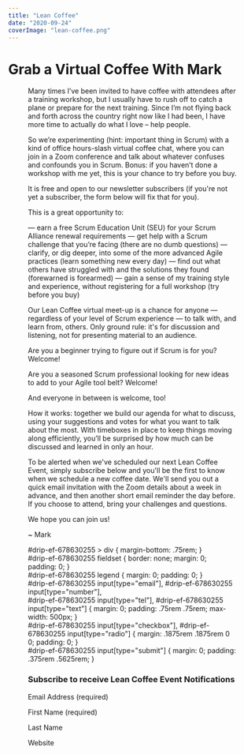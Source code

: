 ```yaml
---
title: "Lean Coffee"
date: "2020-09-24"
coverImage: "lean-coffee.png"
---
```




# Grab a Virtual Coffee With Mark

<Figure
  src={LeanCoffee}
  alt="Lean Coffee with Mark Levison"
  caption="Lean Coffee with Mark Levison"
/>


Many times I’ve been invited to have coffee with attendees after a training workshop, but I usually have to rush off to catch a plane or prepare for the next training. Since I’m not flying back and forth across the country right now like I had been, I have more time to actually do what I love – help people.

So we’re experimenting (hint: important thing in Scrum) with a kind of office hours-slash virtual coffee chat, where you can join in a Zoom conference and talk about whatever confuses and confounds you in Scrum. Bonus: if you haven’t done a workshop with me yet, this is your chance to try before you buy.

It is free and open to our newsletter subscribers (if you're not yet a subscriber, the form below will fix that for you).

This is a great opportunity to:

— earn a free Scrum Education Unit (SEU) for your Scrum Alliance renewal requirements — get help with a Scrum challenge that you’re facing (there are no dumb questions) — clarify, or dig deeper, into some of the more advanced Agile practices (learn something new every day) — find out what others have struggled with and the solutions they found (forewarned is forearmed) — gain a sense of my training style and experience, without registering for a full workshop (try before you buy)

Our Lean Coffee virtual meet-up is a chance for anyone — regardless of your level of Scrum experience — to talk with, and learn from, others. Only ground rule: it's for discussion and listening, not for presenting material to an audience.

Are you a beginner trying to figure out if Scrum is for you? Welcome!

Are you a seasoned Scrum professional looking for new ideas to add to your Agile tool belt? Welcome!

And everyone in between is welcome, too!

How it works: together we build our agenda for what to discuss, using your suggestions and votes for what you want to talk about the most. With timeboxes in place to keep things moving along efficiently, you’ll be surprised by how much can be discussed and learned in only an hour.

To be alerted when we've scheduled our next Lean Coffee Event, simply subscribe below and you'll be the first to know when we schedule a new coffee date. We'll send you out a quick email invitation with the Zoom details about a week in advance, and then another short email reminder the day before. If you choose to attend, bring your challenges and questions.

We hope you can join us!

~ Mark

#drip-ef-678630255 > div { margin-bottom: .75rem; }<br /> #drip-ef-678630255 fieldset { border: none; margin: 0; padding: 0; }<br /> #drip-ef-678630255 legend { margin: 0; padding: 0; }<br /> #drip-ef-678630255 input\[type="email"\], #drip-ef-678630255 input\[type="number"\],<br /> #drip-ef-678630255 input\[type="tel"\], #drip-ef-678630255 input\[type="text"\] { margin: 0; padding: .75rem .75rem; max-width: 500px; }<br /> #drip-ef-678630255 input\[type="checkbox"\], #drip-ef-678630255 input\[type="radio"\] { margin: .1875rem .1875rem 0 0; padding: 0; }<br /> #drip-ef-678630255 input\[type="submit"\] { margin: 0; padding: .375rem .5625rem; }<br />

### Subscribe to receive Lean Coffee Event Notifications

Email Address (required) 

First Name (required) 

Last Name 

Website
